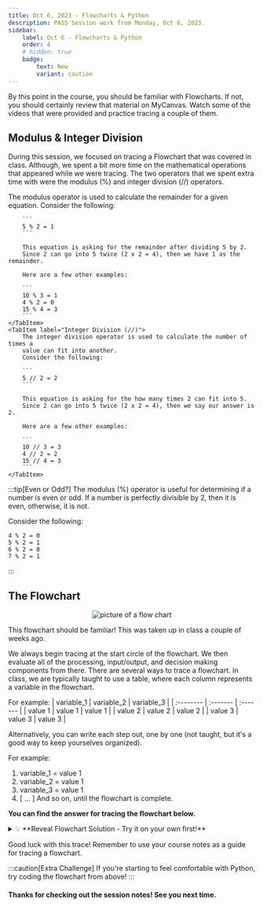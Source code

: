 ```yaml
---
title: Oct 6, 2023 - Flowcharts & Python
description: PASS Session work from Monday, Oct 6, 2023.
sidebar:
    label: Oct 6 - Flowcharts & Python
    order: 4
    # hidden: true
    badge:
        text: New
        variant: caution
---
```


By this point in the course, you should be familiar with Flowcharts. If not, you should certainly review
that material on MyCanvas. Watch some of the videos that were provided and practice tracing a couple of 
them. 

## Modulus & Integer Division

During this session, we focused on tracing a Flowchart that was covered in class. Although, we spent a bit
more time on the mathematical operations that appeared while we were tracing. The two operators that we
spent extra time with were the modulus (%) and integer division (//) operators. 

<Tabs>
    <TabItem label="Modulus (%)">
        The modulus operator is used to calculate the remainder for a given equation. 
        Consider the following:

        ```
        5 % 2 = 1 
        ```

        This equation is asking for the remainder after dividing 5 by 2. 
        Since 2 can go into 5 twice (2 x 2 = 4), then we have 1 as the remainder. 

        Here are a few other examples:

        ```
        10 % 3 = 1
        4 % 2 = 0
        15 % 4 = 3
        ```
    </TabItem>
    <TabItem label="Integer Division (//)">
        The integer division operator is used to calculate the number of times a 
        value can fit into another. 
        Consider the following:

        ```
        5 // 2 = 2
        ```

        This equation is asking for the how many times 2 can fit into 5.
        Since 2 can go into 5 twice (2 x 2 = 4), then we say our answer is 2. 

        Here are a few other examples:

        ```
        10 // 3 = 3
        4 // 2 = 2
        15 // 4 = 3
        ```
    </TabItem>
</Tabs>

:::tip[Even or Odd?]
The modulus (%) operator is useful for determining if a number is even or odd. If a number 
is perfectly divisible by 2, then it is even, otherwise, it is not.

Consider the following:

```
4 % 2 = 0
5 % 2 = 1
6 % 2 = 0
7 % 2 = 1
```
:::

## The Flowchart

<div align="center">
    <Image src={flowchart2} alt="picture of a flow chart" title="flowchart"/>
</div>

This flowchart should be familiar! This was taken up in class a couple of weeks ago.

We always begin tracing at the start circle of the flowchart. We then evaluate all of the
processing, input/output, and decision making components from there. There are several ways to trace a
flowchart. In class, we are typically taught to use a table, where each column represents a variable
in the flowchart.

For example:
| variable_1    | variable_2 | variable_3 |
| :-------- | :------- | :------- |
| value 1     | value 1   | value 1 |
| value 2     | value 2 | value 2 |
| value 3     | value 3   | value 3 |

Alternatively, you can write each step out, one by one (not taught, but it's a good way to keep yourselves organized).

For example:
1. variable_1 = value 1
2. variable_2 = value 1
3. variable_3 = value 1
4. [ ... ]
And so on, until the flowchart is complete.

**You can find the answer for tracing the flowchart below.**

<details>
<summary>💡 **Reveal Flowchart Solution - Try it on your own first!**</summary>
| count    | myString |
| :-------- | :------- |
| 5     | E    |
| 7     | EE     |
| 9     | EEE    |
| 11    | EEEE    |
| 13    | EEEEE    |
| 15    | EEEEEE    |
| 17    | EEEEEEF    |
| 18    |     |
</details>

Good luck with this trace! Remember to use your course notes as a guide 
for tracing a flowchart. 

:::caution[Extra Challenge]
If you're starting to feel comfortable with Python, try coding the flowchart from above!
:::

#### Thanks for checking out the session notes! See you next time.